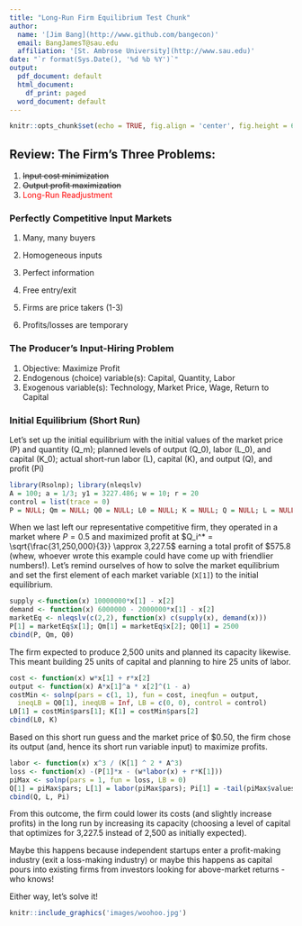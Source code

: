 ```yaml
---
title: "Long-Run Firm Equilibrium Test Chunk"
author:
  name: '[Jim Bang](http://www.github.com/bangecon)'
  email: BangJamesT@sau.edu
  affiliation: '[St. Ambrose University](http://www.sau.edu)'
date: "`r format(Sys.Date(), '%d %b %Y')`"
output:
  pdf_document: default
  html_document:
    df_print: paged
  word_document: default
---
```


```r
knitr::opts_chunk$set(echo = TRUE, fig.align = 'center', fig.height = 6, fig.width = 6)
```

## Review: The Firm's Three Problems:

1. ~~Input cost minimization~~
2. ~~Output profit maximization~~
3. <span style="color: red;">Long-Run Readjustment</span>

### Perfectly Competitive Input Markets

1. Many, many buyers
2. Homogeneous inputs
3. Perfect information
4. Free entry/exit

1. Firms are price takers (1-3) 
2. Profits/losses are temporary

### The Producer's Input-Hiring Problem

1. Objective: Maximize Profit
2. Endogenous (choice) variable(s): Capital, Quantity, Labor
3. Exogenous variable(s): Technology, Market Price, Wage, Return to Capital

### Initial Equilibrium (Short Run)

Let's set up the initial equilibrium with the initial values of the market price (P) and quantity (Q_m); planned levels of  output (Q_0), labor (L_0), and capital (K_0); actual short-run labor (L), capital (K), and output (Q), and profit (Pi)

```r
library(Rsolnp); library(nleqslv)             
A = 100; a = 1/3; y1 = 3227.486; w = 10; r = 20 
control = list(trace = 0)
P = NULL; Qm = NULL; Q0 = NULL; L0 = NULL; K = NULL; Q = NULL; L = NULL; Pi = NULL
```

When we last left our representative competitive firm, they operated in a market where $P = 0.5$ and  maximized profit at $Q_i^* = \sqrt{\frac{31,250,000}{3}} \approx 3,227.5$ earning a total profit of $\$575.8$ (whew, whoever wrote this example could have come up with friendlier numbers!). Let's remind ourselves of how to solve the market equilibrium and set the first element of each market variable (`X[1]`) to the initial equilibrium. 

```r
supply <-function(x) 10000000*x[1] - x[2]
demand <- function(x) 6000000 - 2000000*x[1] - x[2]
marketEq <- nleqslv(c(2,2), function(x) c(supply(x), demand(x)))
P[1] = marketEq$x[1]; Qm[1] = marketEq$x[2]; Q0[1] = 2500
cbind(P, Qm, Q0)
```

The firm expected to produce 2,500 units and planned its capacity likewise. This meant building 25 units of capital and planning to hire 25 units of labor. 

```r
cost <- function(x) w*x[1] + r*x[2]
output <- function(x) A*x[1]^a * x[2]^(1 - a)
costMin <- solnp(pars = c(1, 1), fun = cost, ineqfun = output, 
  ineqLB = Q0[1], ineqUB = Inf, LB = c(0, 0), control = control)
L0[1] = costMin$pars[1]; K[1] = costMin$pars[2]
cbind(L0, K)
```

Based on this short run guess and the market price of $\$0.50$, the firm chose its output (and, hence its short run variable input) to maximize profits. 

```r
labor <- function(x) x^3 / (K[1] ^ 2 * A^3)
loss <- function(x) -(P[1]*x - (w*labor(x) + r*K[1]))
piMax <- solnp(pars = 1, fun = loss, LB = 0)
Q[1] = piMax$pars; L[1] = labor(piMax$pars); Pi[1] = -tail(piMax$values, 1)
cbind(Q, L, Pi)
```

From this outcome, the firm could lower its costs (and slightly increase profits) in the long run by increasing its capacity (choosing a level of capital that optimizes for 3,227.5 instead of 2,500 as initially expected). 

Maybe this happens because independent startups enter a profit-making industry (exit a loss-making industry) or maybe this happens as capital pours into existing firms from investors looking for above-market returns - who knows! 

Either way, let's solve it!

```r
knitr::include_graphics('images/woohoo.jpg')
```
